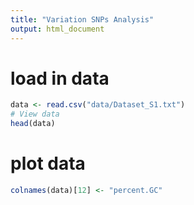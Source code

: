 ```yaml
---
title: "Variation SNPs Analysis"
output: html_document
---
```


# load in data
```r
data <- read.csv("data/Dataset_S1.txt")
# View data
head(data)
```

# plot data
```r
colnames(data)[12] <- "percent.GC"
```

